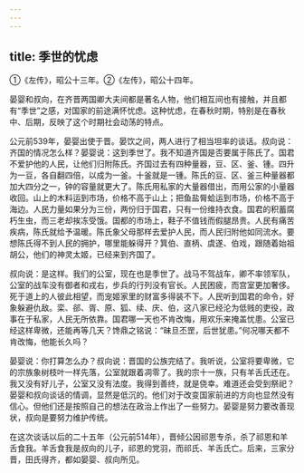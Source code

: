 ```yaml
---
---
---
```

title: 季世的忧虑
---



①《左传》，昭公十三年。②《左传》，昭公十四年。

晏婴和叔向，在齐晋两国卿大夫间都是著名人物，他们相互间也有接触，并且都有“季世”之感，对国家的前途满怀忧虑。这种忧虑，在春秋时期，特别是在春秋中、后期，反映了这个时期社会动荡的特点。

公元前539年，晏婴出使于晋。晏饮之间，两人进行了相当坦率的谈话。叔向说：齐国的情况怎么样？晏婴说：这到季世了。我不知道齐国是否要属于陈氏了。国君不爱护他的人民，让他们归附陈氏。齐国过去有四种量器，豆、区、釜、锺。四升为一豆，各自翻四倍，以成为一釜。十釜就是一锺。陈氏的豆、区、釜三种量器都加大四分之一，钟的容量就更大了。陈氏用私家的大量器借出，而用公家的小量器收回。山上的木料运到市场，价格不高于山上；把鱼盐脣蛤运到市场，价格不高于海边。人民力量如果分为三份，两份归于国君，只有一份维持衣食。国君的积蓄腐朽生虫，而三老却挨冻受饿。国都的市场上，鞋子不值钱而假腿昂贵。人民有痛苦疾病，陈氏就给予温暖。陈氏象父母那样去爱护人民，而人民归附他如同流水。要想陈氏得不到人民的拥护，哪里能躲得开？箕伯、直柄、虞遂、伯戏，跟随着始祖胡公，他们的神灵太姬，已经来到齐国了。

叔向说：是这样。我们的公室，现在也是季世了。战马不驾战车，卿不率领军队，公室的战车没有御者和戎右，步兵的行列没有官长。人民困疲，而宫室更加奢侈。死于道上的人彼此相望，而宠姬家里的财富多得装不下。人民听到国君的命令，好象躲避仇敌。栾、郤、胥、原、狐、续、庆、伯，这八家已经沦为低贱的吏役，政事在于私家，人民无所依靠。国君哪一天也不肯改悔，用欢乐来掩盖忧患。公室已经这样卑微，还能再等几天？馋鼎之铭说：“昧旦丕罡，后世犹患。”何况哪天都不肯改悔，他能长久吗？

晏婴说：你打算怎么办？叔向说：晋国的公族完结了。我听说，公室将要卑微，它的宗族象树枝叶一样先落，公室就跟着凋零了。我的宗十一族，只有羊舌氏还在。我又没有好儿子，公室又没有法度。我得到善终，就是侥幸。难道还会受到祭祀？晏婴和叔向谈话的情调，显然是低沉的。他们对于改变国家前进的方向也显然没有信心。但他们还是按照自己的想法在政治上作出了一些努力。晏婴是努力要改善现状，叔向是要努力维护传统。

在这次谈话以后的二十五年（公元前514年），晋倾公因祁恩专杀，杀了祁恩和羊舌食我。羊舌食我是叔向的儿子，祁恩的党羽，而祁氏、羊舌氏亡。后来，三家分晋，田氏得齐，都如晏婴、叔向所见。